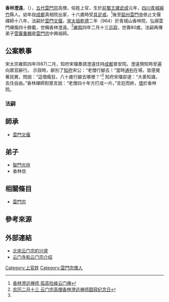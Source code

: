 '''香林澄遠'''，（{{bd|908年||987年}}），[[五代|五代]][[雲門宗|雲門宗]]高僧，俗姓上官，生於[[前蜀|前蜀]][[王建|王建]][[武成_(前蜀)|武成]]元年，[[四川|四川]][[青城|青城]][[綿竹|綿竹]]縣人。幼年投[[成都|成都]]真相院出家，十六歲時受[[具足戒|具足戒]]。<ref name="香林澄远 ">[https://fo.ifeng.com/special/taiansikaiguang/gusixianxian/detail_2012_05/25/14816200_0.shtml 香林澄远禅师 孤高险峻云门禅]</ref>後至[[韶州|韶州]][[雲門寺|雲門寺]]依止文偃禪師十八年，法嗣於[[雲門文偃|雲門文偃]]。[[宋|宋]][[太祖|太祖]][[乾德_(北宋)|乾德]]二年（964）於青城山香林院，弘揚雲門禪風四十餘載，世稱香林澄遠。<ref name="澄远禅师 ">[https://fo.china.com/foculture/detail?articleId=272deb2c332d4b50a1ecbf3163d62e79 农历二月十三 云门宗高僧香林澄远禅师圆寂纪念日]</ref>[[雍熙|雍熙]]四年二月十三[[示寂|示寂]]，世壽80歲。法嗣再傳弟子[[雪竇重顯|雪竇重顯]]是[[雲門宗|雲門宗]]中興祖師。

==公案軼事==
宋太宗雍熙四年(987)二月，知府宋璫奏請澄遠住持[[成都|成都]]普安院。澄遠預知時至遍向眾官辭行。
示寂時，辭別了[[知府|知府]]宋公：“老僧行腳去！”當時[[通判|通判]]在場，皆感覺著詫異，問說：“這僧瘋狂，八十歲行腳去哪裡？”<ref name="澄远禅师"/>
知府宋璫卻道：“大善知識，去住自由。”香林禪師對眾言說：“老僧四十年方打成一片。”言訖而終，[[塔|塔]]於香林院。

===法嗣===
==師承==
*[[雲門文偃|雲門文偃]]
==弟子==
*[[智門光祚|智門光祚]]
*香林信

==相關條目==
*[[雲門宗|雲門宗]]

== 參考來源 == 
 {{reflist}}

==外部連結==
*[http://www.sxlib.org.cn/dfzy/sxfjwhzybk/sxhcfjzplswh/lsyfz/201701/t20170122_614756.html 北宋云门宗的兴盛]
*[http://www.yunmen.org/zuting/398.html 云门寺和云门宗介绍]

[[Category:上官姓|Category:上官姓]]
[[Category:雲門宗僧人|Category:雲門宗僧人]]